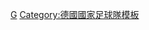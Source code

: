 {{National squad
 | name      = 2008年欧洲足球锦标赛德国参赛名单
 | bg        = white
 | fg        = black
 |bordercolor=black
 | country   = 德国
 | flag      = Germany
 | comp link = 2008年欧洲足球锦标赛
 | comp      = 2008年-{zh-hans:欧洲足球锦标赛;zh-hk:歐洲國家盃;zh-tw:歐洲足球錦標賽;}-（亚军）
 | p1        = [[延斯·莱曼|-{zh-hans:莱曼;zh-hk:列文;zh-tw:萊曼;}-]]
 | p2        = [[马塞尔·扬森|-{zh-hans:扬森;zh-hk:馬素·贊臣;zh-tw:揚森;}-]]
 | p3        = [[阿尔内·弗雷德里希|-{zh-hans:弗雷德里希;zh-hk:費特列治;zh-tw:弗雷德里希;}-]]
 | p4        = [[克莱门斯·弗里茨|-{zh-hans:弗里茨;zh-hk:費斯;zh-tw:弗里茨;}-]]
 | p5        = [[海科·韦斯特曼|-{zh-hans:韦斯特曼;zh-hk:韋斯達文;zh-tw:韋斯特曼;}-]]
 | p6        = [[西蒙·罗尔费斯|-{zh-hans:罗尔费斯;zh-hk:路菲斯;zh-tw:羅爾費斯;}-]]
 | p7        = [[巴斯蒂安·施魏因斯泰格|-{zh-hans:施魏因斯泰格;zh-hk:舒韋恩史迪加;zh-tw:施魏因斯泰格;}-]]
 | p8        = [[托尔斯滕·弗林斯|-{zh-hans:弗林斯;zh-hk:芬寧斯;zh-tw:弗林斯;}-]]
 | p9        = [[马里奥·戈麦斯|-{zh-hans:马里奥·戈麦斯;zh-hk:馬里奧·高美斯;zh-tw:馬里奧·戈麥斯;}-]]
 | p10       = [[奥利弗·诺伊维尔|-{zh-hans:诺伊维尔;zh-hk:紐維利;zh-tw:諾伊維爾;}-]] 
 | p11       = [[米罗斯拉夫·克洛泽|-{zh-hans:克洛泽;zh-hk:高路斯;zh-tw:克洛澤;}-]]
 | p12       = [[罗伯特·恩克|-{zh-hans:恩克;zh-hk:安基;zh-tw:恩克;}-]]
 | p13       = [[米夏埃尔·巴拉克|-{zh-hans:巴拉克;zh-hk:波歷克;zh-tw:巴拉克;}-]] [[File:Captain sports.svg|10px|link=隊長 (足球)|alt=队长]]
 | p14       = [[彼得·特罗霍夫斯基|-{zh-hans:特罗霍夫斯基;zh-hk:杜查奧斯基;zh-tw:特羅霍夫斯基;}-]]
 | p15       = [[托马斯·希策尔斯佩格|-{zh-hans:希策尔斯佩格;zh-hk:希斯貝加;zh-tw:希策爾斯佩格;}-]]
 | p16       = [[菲利普·拉姆|-{zh-hans:拉姆;zh-hk:拿姆;zh-tw:拉姆;}-]]
 | p17       = [[佩尔·默特萨克|-{zh-hans:默特萨克;zh-hk:梅迪薩卡;zh-tw:默特萨克;}-]]
 | p18       = [[蒂姆·博罗夫斯基|-{zh-hans:博罗夫斯基;zh-hk:保路斯基;zh-tw:博羅夫斯基;}-]]
 | p19       = [[大卫·奥东科尔|-{zh-hans:奥东科尔;zh-hk:奧當高;zh-tw:奧東科爾;}-]]
 | p20       = [[卢卡斯·波多尔斯基|-{zh-hans:波多尔斯基;zh-hk:普多斯基;zh-tw:波爾多斯基;}-]]
 | p21       = [[克里斯托弗·梅策尔德|-{zh-hans:梅策尔德;zh-hk:梅斯達;zh-tw:梅策爾德;}-]]
 | p22       = [[凯文·库兰伊|-{zh-hans:库兰伊;zh-hk:古蘭爾;zh-tw:庫蘭伊;}-]]
 | p23       = [[勒内·阿德勒|-{zh-hans:阿德勒;zh-hk:艾達;zh-tw:阿德勒;}-]]
 | coach     = [[约阿希姆·勒夫|-{zh-hans:勒夫;zh-hk:路維;zh-tw:勒夫;}-]]
}}<noinclude>
[[Category:2008年歐洲足球錦標賽參賽名單模板|G]]
[[Category:德國國家足球隊模板]]
</noinclude>